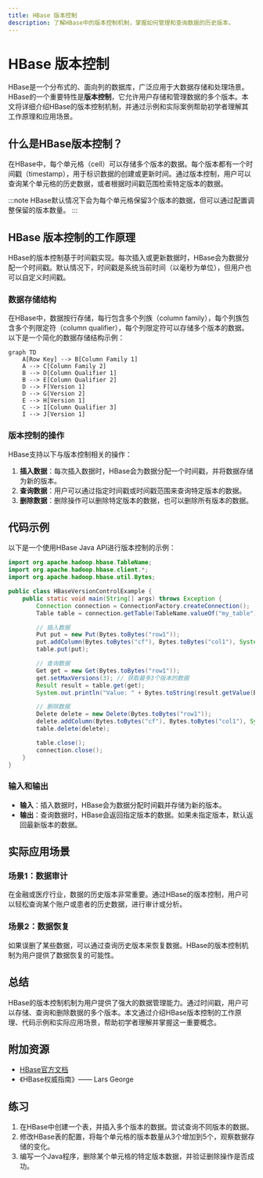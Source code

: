 ```yaml
---
title: HBase 版本控制
description: 了解HBase中的版本控制机制，掌握如何管理和查询数据的历史版本。
---
```


# HBase 版本控制

HBase是一个分布式的、面向列的数据库，广泛应用于大数据存储和处理场景。HBase的一个重要特性是**版本控制**，它允许用户存储和管理数据的多个版本。本文将详细介绍HBase的版本控制机制，并通过示例和实际案例帮助初学者理解其工作原理和应用场景。

## 什么是HBase版本控制？

在HBase中，每个单元格（cell）可以存储多个版本的数据。每个版本都有一个时间戳（timestamp），用于标识数据的创建或更新时间。通过版本控制，用户可以查询某个单元格的历史数据，或者根据时间戳范围检索特定版本的数据。

:::note
HBase默认情况下会为每个单元格保留3个版本的数据，但可以通过配置调整保留的版本数量。
:::

## HBase 版本控制的工作原理

HBase的版本控制基于时间戳实现。每次插入或更新数据时，HBase会为数据分配一个时间戳。默认情况下，时间戳是系统当前时间（以毫秒为单位），但用户也可以自定义时间戳。

### 数据存储结构

在HBase中，数据按行存储，每行包含多个列族（column family），每个列族包含多个列限定符（column qualifier），每个列限定符可以存储多个版本的数据。以下是一个简化的数据存储结构示例：

```mermaid
graph TD
    A[Row Key] --> B[Column Family 1]
    A --> C[Column Family 2]
    B --> D[Column Qualifier 1]
    B --> E[Column Qualifier 2]
    D --> F[Version 1]
    D --> G[Version 2]
    E --> H[Version 1]
    C --> I[Column Qualifier 3]
    I --> J[Version 1]
```

### 版本控制的操作

HBase支持以下与版本控制相关的操作：

1. **插入数据**：每次插入数据时，HBase会为数据分配一个时间戳，并将数据存储为新的版本。
2. **查询数据**：用户可以通过指定时间戳或时间戳范围来查询特定版本的数据。
3. **删除数据**：删除操作可以删除特定版本的数据，也可以删除所有版本的数据。

## 代码示例

以下是一个使用HBase Java API进行版本控制的示例：

```java
import org.apache.hadoop.hbase.TableName;
import org.apache.hadoop.hbase.client.*;
import org.apache.hadoop.hbase.util.Bytes;

public class HBaseVersionControlExample {
    public static void main(String[] args) throws Exception {
        Connection connection = ConnectionFactory.createConnection();
        Table table = connection.getTable(TableName.valueOf("my_table"));

        // 插入数据
        Put put = new Put(Bytes.toBytes("row1"));
        put.addColumn(Bytes.toBytes("cf"), Bytes.toBytes("col1"), System.currentTimeMillis(), Bytes.toBytes("value1"));
        table.put(put);

        // 查询数据
        Get get = new Get(Bytes.toBytes("row1"));
        get.setMaxVersions(3); // 获取最多3个版本的数据
        Result result = table.get(get);
        System.out.println("Value: " + Bytes.toString(result.getValue(Bytes.toBytes("cf"), Bytes.toBytes("col1"))));

        // 删除数据
        Delete delete = new Delete(Bytes.toBytes("row1"));
        delete.addColumn(Bytes.toBytes("cf"), Bytes.toBytes("col1"), System.currentTimeMillis()); // 删除特定版本
        table.delete(delete);

        table.close();
        connection.close();
    }
}
```

### 输入和输出

- **输入**：插入数据时，HBase会为数据分配时间戳并存储为新的版本。
- **输出**：查询数据时，HBase会返回指定版本的数据。如果未指定版本，默认返回最新版本的数据。

## 实际应用场景

### 场景1：数据审计

在金融或医疗行业，数据的历史版本非常重要。通过HBase的版本控制，用户可以轻松查询某个账户或患者的历史数据，进行审计或分析。

### 场景2：数据恢复

如果误删了某些数据，可以通过查询历史版本来恢复数据。HBase的版本控制机制为用户提供了数据恢复的可能性。

## 总结

HBase的版本控制机制为用户提供了强大的数据管理能力。通过时间戳，用户可以存储、查询和删除数据的多个版本。本文通过介绍HBase版本控制的工作原理、代码示例和实际应用场景，帮助初学者理解并掌握这一重要概念。

## 附加资源

- [HBase官方文档](https://hbase.apache.org/)
- 《HBase权威指南》—— Lars George

## 练习

1. 在HBase中创建一个表，并插入多个版本的数据。尝试查询不同版本的数据。
2. 修改HBase表的配置，将每个单元格的版本数量从3个增加到5个，观察数据存储的变化。
3. 编写一个Java程序，删除某个单元格的特定版本数据，并验证删除操作是否成功。

